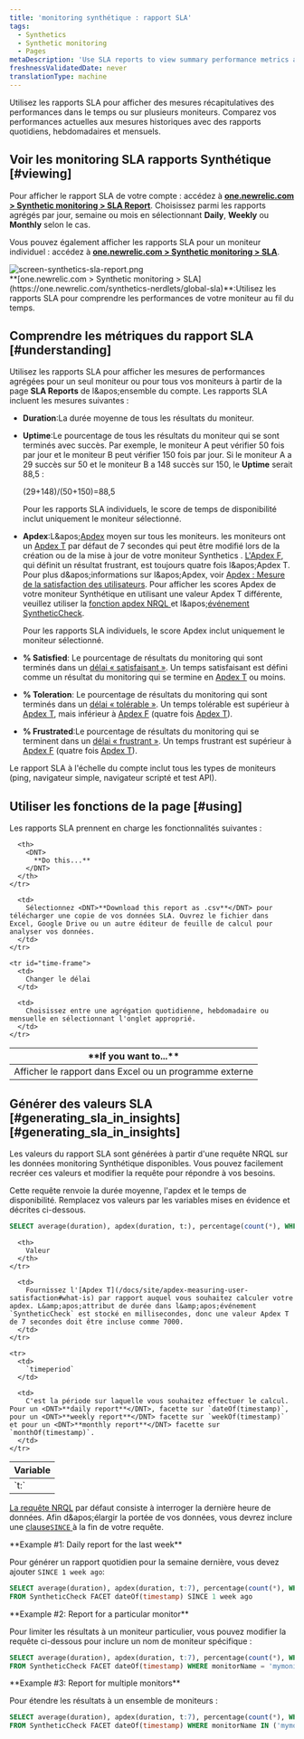 ```yaml
---
title: 'monitoring synthétique : rapport SLA'
tags:
  - Synthetics
  - Synthetic monitoring
  - Pages
metaDescription: 'Use SLA reports to view summary performance metrics across all your monitors, and to compare your current performance to historical metrics.'
freshnessValidatedDate: never
translationType: machine
---
```


Utilisez les rapports SLA pour afficher des mesures récapitulatives des performances dans le temps ou sur plusieurs moniteurs. Comparez vos performances actuelles aux mesures historiques avec des rapports quotidiens, hebdomadaires et mensuels.

## Voir les monitoring SLA rapports Synthétique [#viewing]

Pour afficher le rapport SLA de votre compte : accédez à <DNT>**[one.newrelic.com &gt; Synthetic monitoring &gt; SLA Report](https://one.newrelic.com/synthetics-nerdlets/global-sla)**</DNT>. Choisissez parmi les rapports agrégés par jour, semaine ou mois en sélectionnant <DNT>**Daily**</DNT>, <DNT>**Weekly**</DNT> ou <DNT>**Monthly**</DNT> selon le cas.

Vous pouvez également afficher les rapports SLA pour un moniteur individuel : accédez à <DNT>**[one.newrelic.com &gt; Synthetic monitoring &gt; SLA](https://one.newrelic.com/synthetics-nerdlets/global-sla)**</DNT>.

<img title="screen-synthetics-sla-report.png" alt="screen-synthetics-sla-report.png" src="/images/synthetic_screenshot-full_SLA-report.webp" />

<figcaption>
  <DNT>**[one.newrelic.com &gt; Synthetic monitoring &gt; SLA](https://one.newrelic.com/synthetics-nerdlets/global-sla)**</DNT>:Utilisez les rapports SLA pour comprendre les performances de votre moniteur au fil du temps.
</figcaption>

## Comprendre les métriques du rapport SLA [#understanding]

Utilisez les rapports SLA pour afficher les mesures de performances agrégées pour un seul moniteur ou pour tous vos moniteurs à partir de la page <DNT>**SLA Reports**</DNT> de l&amp;apos;ensemble du compte. Les rapports SLA incluent les mesures suivantes :

* <DNT>**Duration**</DNT>:La durée moyenne de tous les résultats du moniteur.

* <DNT>**Uptime**</DNT>:Le pourcentage de tous les résultats du moniteur qui se sont terminés avec succès. Par exemple, le moniteur A peut vérifier 50 fois par jour et le moniteur B peut vérifier 150 fois par jour. Si le moniteur A a 29 succès sur 50 et le moniteur B a 148 succès sur 150, le <DNT>**Uptime**</DNT> serait 88,5 :

  (29+148)/(50+150)=88,5

  Pour les rapports SLA individuels, le score de temps de disponibilité inclut uniquement le moniteur sélectionné.

* <DNT>**Apdex**</DNT>:L&amp;apos;[Apdex](/docs/apm/new-relic-apm/apdex/apdex-measuring-user-satisfaction) moyen sur tous les moniteurs. les moniteurs ont un [Apdex T](/docs/apm/new-relic-apm/getting-started/glossary#apdex_t) par défaut de 7 secondes qui peut être modifié lors de la création ou de la mise à jour de votre moniteur Synthetics . [L'Apdex F](/docs/apm/new-relic-apm/getting-started/glossary#apdex_f), qui définit un résultat frustrant, est toujours quatre fois l&amp;apos;Apdex T. Pour plus d&amp;apos;informations sur l&amp;apos;Apdex, voir [Apdex : Mesure de la satisfaction des utilisateurs](/docs/apm/new-relic-apm/apdex/apdex-measuring-user-satisfaction). Pour afficher les scores Apdex de votre moniteur Synthétique en utilisant une valeur Apdex T différente, veuillez utiliser la [fonction apdex NRQL ](/docs/query-your-data/nrql-new-relic-query-language/get-started/nrql-syntax-clauses-functions/#func-apdex)et l&amp;apos;[événement SyntheticCheck](/attribute-dictionary/?event=SyntheticCheck).

  Pour les rapports SLA individuels, le score Apdex inclut uniquement le moniteur sélectionné.

* <DNT>**% Satisfied**</DNT>: Le pourcentage de résultats du monitoring qui sont terminés dans un [délai « satisfaisant »](/docs/apm/new-relic-apm/apdex/apdex-measuring-user-satisfaction#bullet-satisfied). Un temps satisfaisant est défini comme un résultat du monitoring qui se termine en [Apdex T](/docs/apm/new-relic-apm/getting-started/glossary#apdex_t) ou moins.

* <DNT>**% Toleration**</DNT>: Le pourcentage de résultats du monitoring qui sont terminés dans un [délai « tolérable »](/docs/apm/new-relic-apm/apdex/apdex-measuring-user-satisfaction#bullet-tolerating). Un temps tolérable est supérieur à [Apdex T](/docs/apm/new-relic-apm/getting-started/glossary#apdex_t), mais inférieur à [Apdex F](/docs/apm/new-relic-apm/getting-started/glossary#apdex_f) (quatre fois [Apdex T](/docs/apm/new-relic-apm/getting-started/glossary#apdex_t)).

* <DNT>**% Frustrated**</DNT>:Le pourcentage de résultats du monitoring qui se terminent dans un [délai « frustrant »](/docs/apm/new-relic-apm/apdex/apdex-measuring-user-satisfaction#bullet-tolerating). Un temps frustrant est supérieur à [Apdex F](/docs/apm/new-relic-apm/getting-started/glossary#apdex_f) (quatre fois [Apdex T](/docs/apm/new-relic-apm/getting-started/glossary#apdex_t)).

Le rapport SLA à l'échelle du compte inclut tous les types de moniteurs (ping, navigateur simple, navigateur scripté et test API).

## Utiliser les fonctions de la page [#using]

Les rapports SLA prennent en charge les fonctionnalités suivantes :

<table>
  <thead>
    <tr>
      <th width={200}>
        <DNT>
          **If you want to...**
        </DNT>
      </th>

      <th>
        <DNT>
          **Do this...**
        </DNT>
      </th>
    </tr>
  </thead>

  <tbody>
    <tr id="download-report">
      <td>
        Afficher le rapport dans Excel ou un programme externe
      </td>

      <td>
        Sélectionnez <DNT>**Download this report as .csv**</DNT> pour télécharger une copie de vos données SLA. Ouvrez le fichier dans Excel, Google Drive ou un autre éditeur de feuille de calcul pour analyser vos données.
      </td>
    </tr>

    <tr id="time-frame">
      <td>
        Changer le délai
      </td>

      <td>
        Choisissez entre une agrégation quotidienne, hebdomadaire ou mensuelle en sélectionnant l'onglet approprié.
      </td>
    </tr>
  </tbody>
</table>

## Générer des valeurs SLA [#generating\_sla\_in\_insights][#generating_sla_in_insights]

Les valeurs du rapport SLA sont générées à partir d'une requête NRQL sur les données monitoring Synthétique disponibles. Vous pouvez facilement recréer ces valeurs et modifier la requête pour répondre à vos besoins.

Cette requête renvoie la durée moyenne, l'apdex et le temps de disponibilité. Remplacez vos valeurs par les variables mises en évidence et décrites ci-dessous.

```sql
SELECT average(duration), apdex(duration, t:), percentage(count(*), WHERE result='SUCCESS') FROM SyntheticCheck FACET timeperiod
```

<table>
  <thead>
    <tr>
      <th width={200}>
        Variable
      </th>

      <th>
        Valeur
      </th>
    </tr>
  </thead>

  <tbody>
    <tr>
      <td>
        `t:`
      </td>

      <td>
        Fournissez l'[Apdex T](/docs/site/apdex-measuring-user-satisfaction#what-is) par rapport auquel vous souhaitez calculer votre apdex. L&amp;apos;attribut de durée dans l&amp;apos;événement `SyntheticCheck` est stocké en millisecondes, donc une valeur Apdex T de 7 secondes doit être incluse comme 7000.
      </td>
    </tr>

    <tr>
      <td>
        `timeperiod`
      </td>

      <td>
        C'est la période sur laquelle vous souhaitez effectuer le calcul. Pour un <DNT>**daily report**</DNT>, facette sur `dateOf(timestamp)`, pour un <DNT>**weekly report**</DNT> facette sur `weekOf(timestamp)` et pour un <DNT>**monthly report**</DNT> facette sur `monthOf(timestamp)`.
      </td>
    </tr>
  </tbody>
</table>

[La requête NRQL](/docs/query-your-data/nrql-new-relic-query-language/get-started/introduction-nrql-new-relics-query-language) par défaut consiste à interroger la dernière heure de données. Afin d&amp;apos;élargir la portée de vos données, vous devrez inclure une [clause`SINCE` ](/docs/insights/new-relic-insights/using-new-relic-query-language/nrql-reference#sel-since)à la fin de votre requête.

<DNT>
  **Example #1: Daily report for the last week**
</DNT>

Pour générer un rapport quotidien pour la semaine dernière, vous devez ajouter `SINCE 1 week ago`:

```sql
SELECT average(duration), apdex(duration, t:7), percentage(count(*), WHERE result='SUCCESS') 
FROM SyntheticCheck FACET dateOf(timestamp) SINCE 1 week ago
```

<DNT>
  **Example #2: Report for a particular monitor**
</DNT>

Pour limiter les résultats à un moniteur particulier, vous pouvez modifier la requête ci-dessous pour inclure un nom de moniteur spécifique :

```sql
SELECT average(duration), apdex(duration, t:7), percentage(count(*), WHERE result='SUCCESS') 
FROM SyntheticCheck FACET dateOf(timestamp) WHERE monitorName = 'mymonitor1'
```

<DNT>
  **Example #3: Report for multiple monitors**
</DNT>

Pour étendre les résultats à un ensemble de moniteurs :

```sql
SELECT average(duration), apdex(duration, t:7), percentage(count(*), WHERE result='SUCCESS') 
FROM SyntheticCheck FACET dateOf(timestamp) WHERE monitorName IN ('mymonitor1', 'mymonitor2', 'mymonitor3')
```